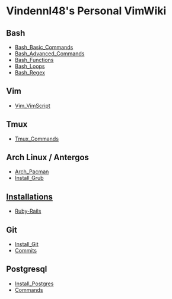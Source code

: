 

= Vindennl48's Personal VimWiki =


== Bash ==
* [[Bash_Basic_Commands]]
* [[Bash_Advanced_Commands]]
* [[Bash_Functions]]
* [[Bash_Loops]]
* [[Bash_Regex]]


== Vim ==
* [[Vim_VimScript]]


== Tmux ==
* [[Tmux_Commands]]


== Arch Linux / Antergos ==
* [[Arch_Pacman]]
* [[Install_Grub]]


== [[Installations]] ==
* [[Ruby-Rails]]


== Git ==
* [[Install_Git]]
* [[Commits]]


== Postgresql ==
* [[Install_Postgres]]
* [[Commands]]
